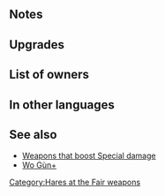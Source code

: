 {{SkillPage Tabs}}{{Weapon Infobox
|tagid=SID_ビッグスプーン＋
|weaponType=Axe
|altWeaponName=Giant Spoon
|might=13
|range=1
|effect=Deals +10 damage when Special triggers.
|cost=300
|exclusive=0
|statModifiers=0,13,0,0,0
|refinePaths=default
|refineSP=350
|refineMedals=500
|refineStones=50
|upgradedMight=14
|properties=
}}
==Notes==
{{FlatDamage|special=1|10}}

==Upgrades==
{{Weapon Upgrade List}}
==List of owners==
{{Skill Hero List}}
==In other languages==
{{OtherLanguages
|japanese=ビッグスプーン＋
|german=Riesenlöffel+
|spanishEU=Gran cuchara +
|spanishLA=Gran cuchara +
|french=Cuillère géante +
|italian=Cucchiaione+
|chineseTW=巨大湯匙＋
|portuguese=Colher grande+
}}
==See also==
* [[Weapons that boost Special damage]]
* [[Wo Gùn+]]
{{Weapons Navbox}}
[[Category:Hares at the Fair weapons]]